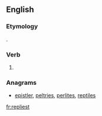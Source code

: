 ==English==

===Etymology===
{{suffix|reply|est|lang=en}}.

===Verb===
{{head|en}}

# {{context|archaic|lang=en}} {{second-person singular of|ewply|lang=en}}

===Anagrams===
* [[epistler#English|epistler]], [[peltries#English|peltries]], [[perlites#English|perlites]], [[reptiles#English|reptiles]]

[[fr:repliest]]
